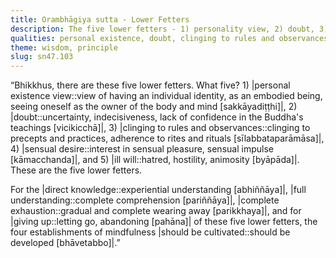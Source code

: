 ```yaml
---
title: Orambhāgiya sutta - Lower Fetters
description: The five lower fetters - 1) personality view, 2) doubt, 3) attachment to rites and rituals, 4) sensual desire, and 5) ill will - are described in brief. The four establishments of mindfulness should be cultivated for directly knowing, full understanding, complete exhaustion, and giving up of these five lower fetters.
qualities: personal existence, doubt, clinging to rules and observances, sensual desire, aversion, cultivation, direct knowledge, complete comprehension, mindfulness
theme: wisdom, principle
slug: sn47.103
---
```


“Bhikkhus, there are these five lower fetters. What five? 1) |personal existence view::view of having an individual identity, as an embodied being, seeing oneself as the owner of the body and mind [sakkāyadiṭṭhi]|, 2) |doubt::uncertainty, indecisiveness, lack of confidence in the Buddha's teachings [vicikicchā]|, 3) |clinging to rules and observances::clinging to precepts and practices, adherence to rites and rituals [sīlabbataparāmāsa]|, 4) |sensual desire::interest in sensual pleasure, sensual impulse [kāmacchanda]|, and 5) |ill will::hatred, hostility, animosity [byāpāda]|. These are the five lower fetters.

For the |direct knowledge::experiential understanding [abhiññāya]|, |full understanding::complete comprehension [pariññāya]|, |complete exhaustion::gradual and complete wearing away [parikkhaya]|, and for |giving up::letting go, abandoning [pahāna]| of these five lower fetters, the four establishments of mindfulness |should be cultivated::should be developed [bhāvetabbo]|.”
